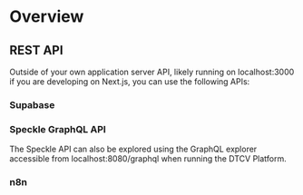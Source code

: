 # Overview

## REST API

Outside of your own application server API, likely running on localhost:3000 if you are developing on Next.js, you can use the following APIs:

### Supabase

### Speckle GraphQL API

The Speckle API can also be explored using the GraphQL explorer accessible from localhost:8080/graphql when running the DTCV Platform.

### n8n
